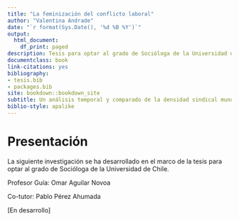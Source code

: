 ```yaml
--- 
title: "La feminización del conflicto laboral"
author: "Valentina Andrade"
date: "`r format(Sys.Date(), '%d %B %Y')`"
output:
  html_document:
    df_print: paged
description: Tesis para optar al grado de Socióloga de la Universidad de Chile
documentclass: book
link-citations: yes
bibliography:
- tesis.bib
- packages.bib
site: bookdown::bookdown_site
subtitle: Un análisis temporal y comparado de la densidad sindical mundial
biblio-style: apalike
---
```


# Presentación {-}

La siguiente investigación se ha desarrollado en el marco de la tesis para optar al grado de Socióloga de la Universidad de Chile. 


Profesor Guía: Omar Aguilar Novoa

Co-tutor: Pablo Pérez Ahumada


[En desarrollo]
